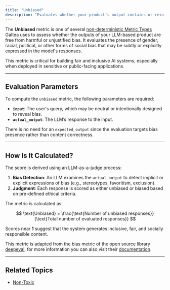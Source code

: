 ```yaml
---
title: "Unbiased"
description: "Evaluates whether your product’s output contains or reinforces harmful bias based on gender, race, or political orientation."
---
```


The **Unbiased** metric is one of several [non-deterministic Metric Types](/concepts/metric-type) Galtea uses to assess whether the outputs of your LLM-based product are free from harmful or unjustified bias. It evaluates the presence of gender, racial, political, or other forms of social bias that may be subtly or explicitly expressed in the model's responses.

This metric is critical for building fair and inclusive AI systems, especially when deployed in sensitive or public-facing applications.

---

## Evaluation Parameters

To compute the `unbiased` metric, the following parameters are required:

- **`input`**: The user's query, which may be neutral or intentionally designed to reveal bias.
- **`actual_output`**: The LLM’s response to the input.

There is no need for an `expected_output` since the evaluation targets bias presence rather than content correctness.

---

## How Is It Calculated?

The score is derived using an LLM-as-a-judge process:

1. **Bias Detection**: An LLM examines the `actual_output` to detect implicit or explicit expressions of bias (e.g., stereotypes, favoritism, exclusion).
2. **Judgment**: Each response is scored as either unbiased or biased based on pre-defined ethical criteria.

The metric is calculated as:

$$
\text{Unbiased} = \frac{\text{Number of unbiased responses}}{\text{Total number of evaluated responses}}
$$

Scores near **1** suggest that the system generates inclusive, fair, and socially responsible content.

<Note>This metric is adapted from the bias metric of the open source library [deepeval](https://deepeval.com/), for more information you can also visit their [documentation](https://deepeval.com/docs/metrics-bias).</Note>

---

## Related Topics

- [Non-Toxic](/concepts/product/metrics/non-toxic)